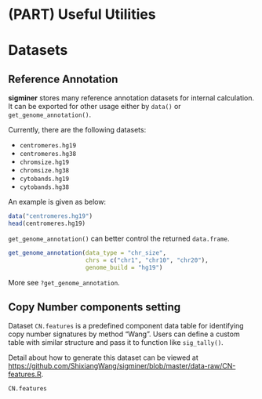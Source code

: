 # (PART) Useful Utilities {-} 

# Datasets {#datasets}

## Reference Annotation 

**sigminer** stores many reference annotation datasets for internal calculation. It can be exported for other usage either by `data()` or `get_genome_annotation()`.

Currently, there are the following datasets:

- `centromeres.hg19`
- `centromeres.hg38`
- `chromsize.hg19`
- `chromsize.hg38`
- `cytobands.hg19`
- `cytobands.hg38`

An example is given as below:

```r
data("centromeres.hg19")
head(centromeres.hg19)

```


`get_genome_annotation()` can better control the returned `data.frame`.

```r
get_genome_annotation(data_type = "chr_size",
                      chrs = c("chr1", "chr10", "chr20"),
                      genome_build = "hg19")
```


More see `?get_genome_annotation`.

## Copy Number components setting 

Dataset `CN.features` is a predefined component data table for identifying copy number signatures by method "Wang".
Users can define a custom table with similar structure and pass it to function like `sig_tally()`.

Detail about how to generate this dataset can be viewed at <https://github.com/ShixiangWang/sigminer/blob/master/data-raw/CN-features.R>.

```r
CN.features
```

